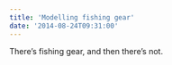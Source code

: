 ```yaml
---
title: 'Modelling fishing gear'
date: '2014-08-24T09:31:00'
---
```


There's fishing gear, and then there's not.

